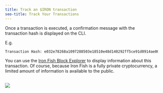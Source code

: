 ```yaml
---
title: Track an $IRON transaction
seo-title: Track Your Transactions
---
```


Once a transaction is executed, a confirmation message with the transaction hash is displayed on the CLI.

E.g.

```sh
Transaction Hash: e032e78268a1097288503e18510e48d140292ff5ce91d0914ae00f733ad8d166
```

You can use the [Iron Fish Block Explorer](https://explorer.ironfish.network/) to display information about this transaction. Of course, because Iron Fish is a fully private cryptocurrency, a limited amount of information is available to the public.

<br />

<Img src="/images/docs/transactionDetailPage.png" />
